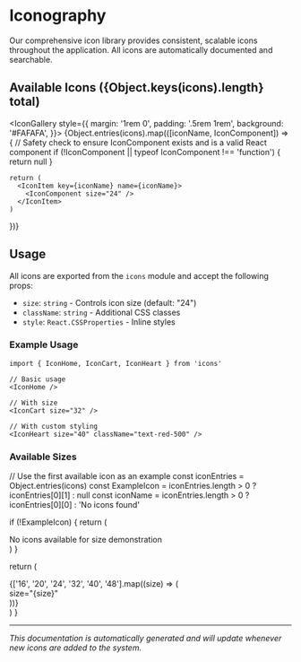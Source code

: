 
<Meta title="Design System/Iconography" />

# Iconography

Our comprehensive icon library provides consistent, scalable icons throughout the application. All icons are automatically documented and searchable.

## Available Icons ({Object.keys(icons).length} total)

<IconGallery style={{
  margin: '1rem 0',
  padding: '.5rem 1rem',
  background: '#FAFAFA',
}}>
  {Object.entries(icons).map(([iconName, IconComponent]) => {
    // Safety check to ensure IconComponent exists and is a valid React component
    if (!IconComponent || typeof IconComponent !== 'function') {
      return null
    }

    return (
      <IconItem key={iconName} name={iconName}>
        <IconComponent size="24" />
      </IconItem>
    )

})}

</IconGallery>

## Usage

All icons are exported from the `icons` module and accept the following props:

- `size`: `string` - Controls icon size (default: "24")
- `className`: `string` - Additional CSS classes
- `style`: `React.CSSProperties` - Inline styles

### Example Usage

```tsx
import { IconHome, IconCart, IconHeart } from 'icons'

// Basic usage
<IconHome />

// With size
<IconCart size="32" />

// With custom styling
<IconHeart size="40" className="text-red-500" />
```

### Available Sizes

  // Use the first available icon as an example
  const iconEntries = Object.entries(icons)
  const ExampleIcon = iconEntries.length > 0 ? iconEntries[0][1] : null
  const iconName = iconEntries.length > 0 ? iconEntries[0][0] : 'No icons found'

if (!ExampleIcon) {
return (

<div
  style={{
    padding: '1rem',
    border: '1px solid #e5e7eb',
    borderRadius: '8px',
    textAlign: 'center',
    color: '#6b7280',
  }}
>
  No icons available for size demonstration
</div>
) }

return (

<div
  style={{
    display: 'flex',
    alignItems: 'center',
    gap: '2rem',
    padding: '1rem',
    border: '1px solid #e5e7eb',
    borderRadius: '8px',
    margin: '1rem 0',
  }}
>
  {['16', '20', '24', '32', '40', '48'].map((size) => (
    <div key={size} style={{ textAlign: 'center' }}>
      <ExampleIcon size={size} />
      <div
        style={{
          fontSize: '12px',
          marginTop: '8px',
          color: '#6b7280',
          fontFamily: 'monospace',
        }}
      >
        size="{size}"
      </div>
    </div>
  ))}
</div>
) }

<SizeDemo />

---

_This documentation is automatically generated and will update whenever new icons are added to the system._
